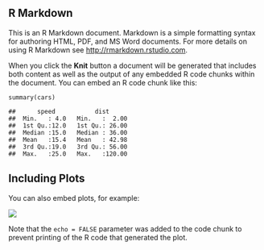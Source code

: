 ## R Markdown

This is an R Markdown document. Markdown is a simple formatting syntax
for authoring HTML, PDF, and MS Word documents. For more details on
using R Markdown see [http://rmarkdown.rstudio.com](http://rmarkdown.rstudio.com).

When you click the **Knit** button a document will be generated that
includes both content as well as the output of any embedded R code
chunks within the document. You can embed an R code chunk like this:

```NA
summary(cars)

##      speed           dist       
##  Min.   : 4.0   Min.   :  2.00  
##  1st Qu.:12.0   1st Qu.: 26.00  
##  Median :15.0   Median : 36.00  
##  Mean   :15.4   Mean   : 42.98  
##  3rd Qu.:19.0   3rd Qu.: 56.00  
##  Max.   :25.0   Max.   :120.00
```

## Including Plots

You can also embed plots, for example:

![](media/rId23.png)

Note that the `echo = FALSE` parameter was added to the code chunk to
prevent printing of the R code that generated the plot.


